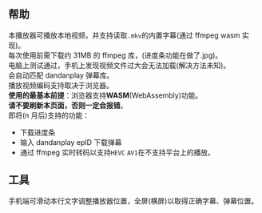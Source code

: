 
## 帮助

本播放器可播放本地视频，并支持读取`.mkv`的内置字幕(通过 ffmpeg wasm 实现)。  
每次使用前需下载约 31MB 的 ffmpeg 库，(进度条功能在做了.jpg)。  
电脑上测试通过，手机上发现视频文件过大会无法加载(解决方法未知)。  
会自动匹配 dandanplay 弹幕库。  
播放视频编码支持取决于浏览器。  
**使用的最基本前提**：浏览器支持**WASM**(WebAssembly)功能。  
**请不要刷新本页面，否则一定会报错**。  
即将(n 月后)支持的功能：

- 下载进度条
- 输入 dandanplay epID 下载弹幕
- 通过 ffmpeg 实时转码以支持`HEVC` `AV1`在不支持平台上的播放。

## 工具

<div style={{ overflow: "auto" }}>
  手机端可滑动本行文字调整播放器位置，全屏(横屏)以取得正确字幕、弹幕位置。
  <Home />
</div>

